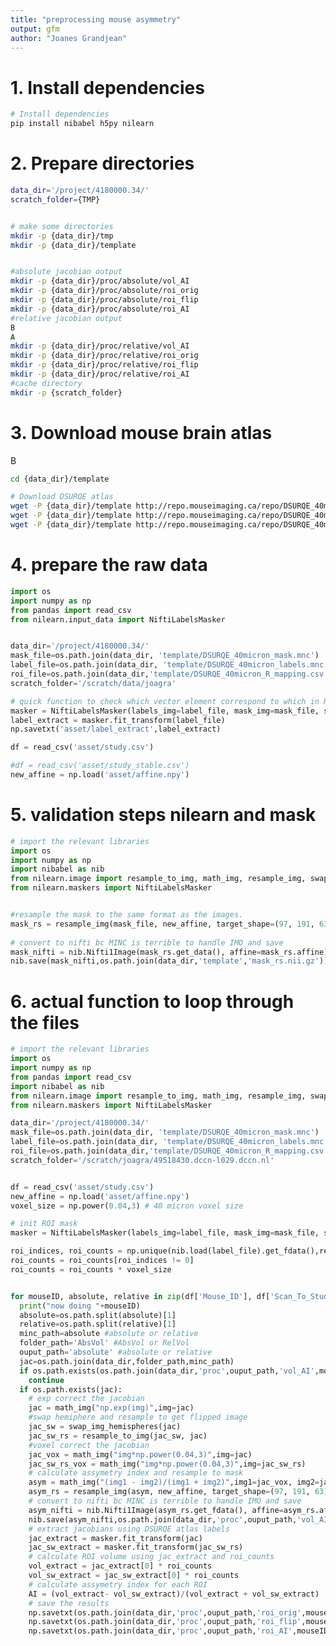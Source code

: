 ```yaml
---
title: "preprocessing mouse asymmetry"
output: gfm
author: "Joanes Grandjean"
---
```


# 1. Install dependencies
```bash
# Install dependencies
pip install nibabel h5py nilearn
```

# 2. Prepare directories
```bash
data_dir='/project/4180000.34/'
scratch_folder={TMP}


# make some directories
mkdir -p {data_dir}/tmp
mkdir -p {data_dir}/template


#absolute jacobian output
mkdir -p {data_dir}/proc/absolute/vol_AI
mkdir -p {data_dir}/proc/absolute/roi_orig
mkdir -p {data_dir}/proc/absolute/roi_flip
mkdir -p {data_dir}/proc/absolute/roi_AI
#relative jacobian output
B
A
mkdir -p {data_dir}/proc/relative/vol_AI
mkdir -p {data_dir}/proc/relative/roi_orig
mkdir -p {data_dir}/proc/relative/roi_flip
mkdir -p {data_dir}/proc/relative/roi_AI
#cache directory
mkdir -p {scratch_folder}


```

# 3. Download mouse brain atlas
B
```bash
cd {data_dir}/template

# Download DSURQE atlas
wget -P {data_dir}/template http://repo.mouseimaging.ca/repo/DSURQE_40micron/DSURQE_40micron_R_mapping.csv
wget -P {data_dir}/template http://repo.mouseimaging.ca/repo/DSURQE_40micron/DSURQE_40micron_labels.mnc
wget -P {data_dir}/template http://repo.mouseimaging.ca/repo/DSURQE_40micron/DSURQE_40micron_mask.mnc
```


# 4. prepare the raw data
```python
import os
import numpy as np
from pandas import read_csv
from nilearn.input_data import NiftiLabelsMasker


data_dir='/project/4180000.34/'
mask_file=os.path.join(data_dir, 'template/DSURQE_40micron_mask.mnc')
label_file=os.path.join(data_dir, 'template/DSURQE_40micron_labels.mnc')
roi_file=os.path.join(data_dir,'template/DSURQE_40micron_R_mapping.csv')
scratch_folder='/scratch/data/joagra'

# quick function to check which vector element correspond to which in ROI extract. Here I extract the label file itselt
masker = NiftiLabelsMasker(labels_img=label_file, mask_img=mask_file, standardize=False, memory=scratch_folder, verbose=0)
label_extract = masker.fit_transform(label_file)
np.savetxt('asset/label_extract',label_extract)

df = read_csv('asset/study.csv')

#df = read_csv('asset/study_stable.csv')
new_affine = np.load('asset/affine.npy')
```

# 5. validation steps nilearn and mask
```python
# import the relevant libraries
import os
import numpy as np
import nibabel as nib
from nilearn.image import resample_to_img, math_img, resample_img, swap_img_hemispheres
from nilearn.maskers import NiftiLabelsMasker


#resample the mask to the same format as the images.
mask_rs = resample_img(mask_file, new_affine, target_shape=(97, 191, 63),interpolation='nearest') 
        
# convert to nifti bc MINC is terrible to handle IMO and save
mask_nifti = nib.Nifti1Image(mask_rs.get_data(), affine=mask_rs.affine)
nib.save(mask_nifti,os.path.join(data_dir,'template','mask_rs.nii.gz'))
```

# 6. actual function to loop through the files
```python
# import the relevant libraries
import os
import numpy as np
from pandas import read_csv
import nibabel as nib
from nilearn.image import resample_to_img, math_img, resample_img, swap_img_hemispheres
from nilearn.maskers import NiftiLabelsMasker

data_dir='/project/4180000.34/'
mask_file=os.path.join(data_dir, 'template/DSURQE_40micron_mask.mnc')
label_file=os.path.join(data_dir, 'template/DSURQE_40micron_labels.mnc')
roi_file=os.path.join(data_dir,'template/DSURQE_40micron_R_mapping.csv')
scratch_folder='/scratch/joagra/49518430.dccn-l029.dccn.nl'


df = read_csv('asset/study.csv')
new_affine = np.load('asset/affine.npy')
voxel_size = np.power(0.04,3) # 40 micron voxel size

# init ROI mask
masker = NiftiLabelsMasker(labels_img=label_file, mask_img=mask_file, standardize=False, memory=scratch_folder, verbose=0)

roi_indices, roi_counts = np.unique(nib.load(label_file).get_fdata(),return_counts=True)
roi_counts = roi_counts[roi_indices != 0]
roi_counts = roi_counts * voxel_size


for mouseID, absolute, relative in zip(df['Mouse_ID'], df['Scan_To_Study_Global_Space_Resampled_Absolute_Jacobians'], df['Scan_To_Study_Global_Space_Resampled_Relative_Jacobians']):
  print("now doing "+mouseID)
  absolute=os.path.split(absolute)[1]
  relative=os.path.split(relative)[1]
  minc_path=absolute #absolute or relative 
  folder_path='AbsVol' #AbsVol or RelVol
  ouput_path='absolute' #absolute or relative
  jac=os.path.join(data_dir,folder_path,minc_path)
  if os.path.exists(os.path.join(data_dir,'proc',ouput_path,'vol_AI',mouseID+'.nii.gz')):
    continue
  if os.path.exists(jac):
    # exp correct the jacobian    
    jac = math_img("np.exp(img)",img=jac)
    #swap hemiphere and resample to get flipped image
    jac_sw = swap_img_hemispheres(jac)
    jac_sw_rs = resample_to_img(jac_sw, jac)
    #voxel correct the jacobian
    jac_vox = math_img("img*np.power(0.04,3)",img=jac)
    jac_sw_rs_vox = math_img("img*np.power(0.04,3)",img=jac_sw_rs)
    # calculate assymetry index and resample to mask
    asym = math_img("(img1 - img2)/(img1 + img2)",img1=jac_vox, img2=jac_sw_rs_vox)
    asym_rs = resample_img(asym, new_affine, target_shape=(97, 191, 63)) 
    # convert to nifti bc MINC is terrible to handle IMO and save
    asym_nifti = nib.Nifti1Image(asym_rs.get_fdata(), affine=asym_rs.affine)
    nib.save(asym_nifti,os.path.join(data_dir,'proc',ouput_path,'vol_AI',mouseID+'.nii.gz'))
    # extract jacobians using DSURQE atlas labels
    jac_extract = masker.fit_transform(jac)
    jac_sw_extract = masker.fit_transform(jac_sw_rs)
    # calculate ROI volume using jac_extract and roi_counts
    vol_extract = jac_extract[0] * roi_counts
    vol_sw_extract = jac_sw_extract[0] * roi_counts
    # calculate assymetry index for each ROI
    AI = (vol_extract- vol_sw_extract)/(vol_extract + vol_sw_extract)
    # save the results
    np.savetxt(os.path.join(data_dir,'proc',ouput_path,'roi_orig',mouseID+'.txt'),jac_extract)
    np.savetxt(os.path.join(data_dir,'proc',ouput_path,'roi_flip',mouseID+'.txt'),jac_sw_extract)
    np.savetxt(os.path.join(data_dir,'proc',ouput_path,'roi_AI',mouseID+'.txt'),AI)


```

